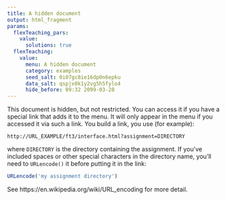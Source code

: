 ```yaml
---
title: A hidden document
output: html_fragment
params:
  flexTeaching_pars:
    value:
      solutions: true
  flexTeaching:
    value:
      menu: A hidden document
      category: examples
      seed_salt: 0i07gc8ie16dp0n6epku
      data_salt: qspjx0k1y2vg5h5fylo4
      hide_before: 09:32 2099-03-28
---
```


This document is hidden, but not restricted. You can access it if you have a special link that adds it to the menu. It will only appear in the menu if you accessed it via such a link. You build a link, you use (for example):

```
http://URL_EXAMPLE/ft3/interface.html?assignment=DIRECTORY
```

where `DIRECTORY` is the directory containing the assignment. If you've included spaces or other special characters in the directory name, you'll need to `URLencode()` it before putting it in the link:

```r
URLencode('my assignment directory')
```

See https://en.wikipedia.org/wiki/URL_encoding for more detail.
